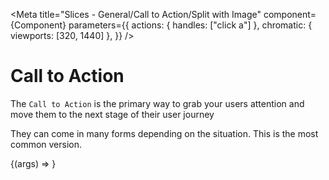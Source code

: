 
<Meta
  title="Slices - General/Call to Action/Split with Image"
  component={Component}
  parameters={{
    actions: { handles: ["click a"] },
    chromatic: { viewports: [320, 1440] },
  }}
/>

# Call to Action

The `Call to Action` is the primary way to grab your users attention and move them to the next stage of their user journey

They can come in many forms depending on the situation. This is the most common version.

<Preview withToolbar>
  <Story name="Split with Image" args={mocks}>
    {(args) => <Component {...args} />}
  </Story>
  <div />
</Preview>

<ArgsTable story="Split with Image" />
